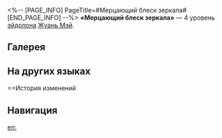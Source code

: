 <%-- [PAGE_INFO]
PageTitle=#Мерцающий блеск зеркала#
[END_PAGE_INFO] --%>
{{Эйдолон Инфобокс
|Название         = Мерцающий блеск зеркала
|Изображение      = Эйдолон Мерцающий блеск зеркала.png
|Персонаж         = Жуань Мэй
|Уровень          = 4
|Длительность     = 
|Описание         = Пробитие уязвимости противника повышает эффект пробития Жуань Мэй на 100% на 3 хода.
|Свойство1        = 
|Масштабирование1 = 
}}
'''«Мерцающий блеск зеркала»''' — 4 уровень [[эйдолон]]а [[Жуань Мэй]].

==Галерея==
{{Галерея|position=left|captionalign=center
|Персонаж Жуань Мэй Эйдолон 4.png|Осколок Эйдолона
}}

==На других языках==
{{На других языках
|en   = Chatoyant Éclat
|zhs  = 寻神铜镜前
|zht  = 尋神銅鏡前
|ja   = {{Rubi|銅鏡前|どうきょうまえ}}にて{{Rubi|神|かみ}}を{{Rubi|探|さが}}す
|ko   = 청동거울 앞에서 신을 찾네
|es   = Luminosidad reluciente
|fr   = Éclat chatoyant
|ru   = Мерцающий блеск зеркала
|th   = Chatoyant Éclat
|vi   = Trước Gương Đồng Tìm Thần
|de   = Göttliche Suche im bronzenen Spiegel
|id   = Chatoyant Éclat
|pt   = Chatoyant Éclat
}}

==История изменений
{{История изменений|3.5}}

==Навигация==
{{Навык Навбокс|Жуань Мэй}}

[[en:]]
